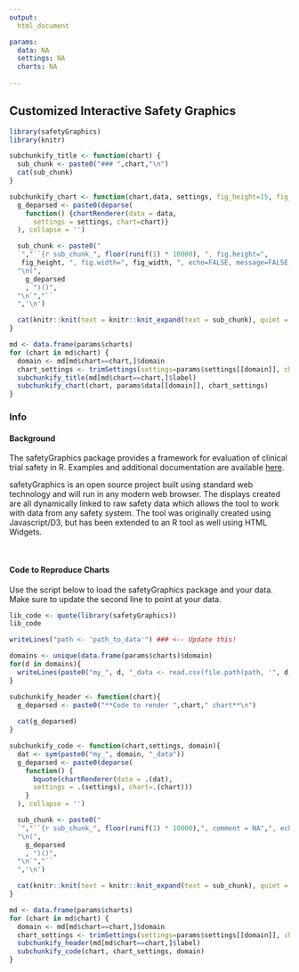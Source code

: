 ```yaml
---
output:
  html_document

params:
  data: NA
  settings: NA
  charts: NA
  
---
```


## Customized Interactive Safety Graphics {.tabset .tabset-fade} 

```r
library(safetyGraphics)
library(knitr)

subchunkify_title <- function(chart) {
  sub_chunk <- paste0("### ",chart,"\n")
  cat(sub_chunk)
}

subchunkify_chart <- function(chart,data, settings, fig_height=15, fig_width=12) {
  g_deparsed <- paste0(deparse(
    function() {chartRenderer(data = data,
      settings = settings, chart=chart)}
  ), collapse = '')

  sub_chunk <- paste0("
  `","``{r sub_chunk_", floor(runif(1) * 10000), ", fig.height=",
   fig_height, ", fig.width=", fig_width, ", echo=FALSE, message=FALSE, warning=FALSE}",
  "\n(",
    g_deparsed
    , ")()",
  "\n`","``
  ",'\n')

  cat(knitr::knit(text = knitr::knit_expand(text = sub_chunk), quiet = TRUE))
}

md <- data.frame(params$charts)
for (chart in md$chart) {
  domain <- md[md$chart==chart,]$domain
  chart_settings <- trimSettings(settings=params$settings[[domain]], charts=chart)
  subchunkify_title(md[md$chart==chart,]$label)
  subchunkify_chart(chart, params$data[[domain]], chart_settings)
}


```



### Info

#### Background
The safetyGraphics package provides a framework for evaluation of clinical trial safety in R. Examples and additional documentation are available [here](https://github.com/ASA-DIA-InteractiveSafetyGraphics/safetyGraphics).

safetyGraphics is an open source project built using standard web technology and will run in any modern web browser. The displays created are all dynamically linked to raw safety data which allows the tool to work with data from any safety system. The tool was originally created using Javascript/D3, but has been extended to an R tool as well using HTML Widgets.  
  
<br>

#### Code to Reproduce Charts

Use the script below to load the safetyGraphics package and your data. Make sure to update the second line to point at your data. 

```r
lib_code <- quote(library(safetyGraphics))
lib_code

writeLines("path <- 'path_to_data'") ### <-- Update this!

domains <- unique(data.frame(params$charts)$domain)
for(d in domains){
  writeLines(paste0("my_", d, "_data <- read.csv(file.path(path, '", d, "_data.csv'))"))
}

```

```r

subchunkify_header <- function(chart){
  g_deparsed <- paste0("**Code to render ",chart," chart**\n")
      
  cat(g_deparsed)
}

subchunkify_code <- function(chart,settings, domain){
  dat <- sym(paste0("my_", domain, "_data"))
  g_deparsed <- paste0(deparse(         
    function() {
      bquote(chartRenderer(data = .(dat),
      settings = .(settings), chart=.(chart)))
    }
  ), collapse = '')

  sub_chunk <- paste0("
  `","``{r sub_chunk_", floor(runif(1) * 10000),", comment = NA",", echo=FALSE}",
  "\n(", 
    g_deparsed
    , ")()",
  "\n`","``
  ",'\n')

  cat(knitr::knit(text = knitr::knit_expand(text = sub_chunk), quiet = TRUE))
}

md <- data.frame(params$charts)
for (chart in md$chart) {
  domain <- md[md$chart==chart,]$domain
  chart_settings <- trimSettings(settings=params$settings[[domain]], charts=chart)
  subchunkify_header(md[md$chart==chart,]$label)
  subchunkify_code(chart, chart_settings, domain)
}


```

